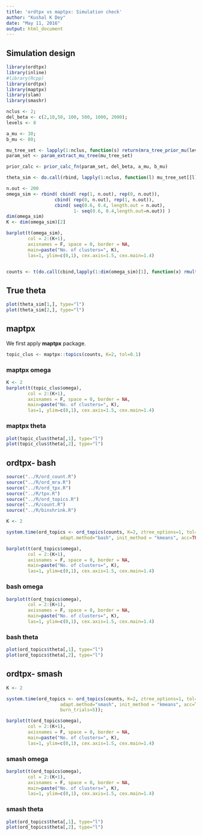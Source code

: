 ```yaml
---
title: 'ordtpx vs maptpx: Simulation check'
author: "Kushal K Dey"
date: "May 11, 2016"
output: html_document
---
```


## Simulation design

```r
library(ordtpx)
library(inline)
#library(Rcpp)
library(ordtpx)
library(maptpx)
library(slam)
library(smashr)
```


```r
nclus <- 2;
del_beta <- c(2,10,50, 100, 500, 1000, 2000);
levels <- 8

a_mu <- 30;
b_mu <- 80;

mu_tree_set <- lapply(1:nclus, function(s) return(mra_tree_prior_mu(levels,del_beta, a_mu, b_mu)));
param_set <- param_extract_mu_tree(mu_tree_set)

prior_calc <- prior_calc_fn(param_set, del_beta, a_mu, b_mu)

theta_sim <- do.call(rbind, lapply(1:nclus, function(l) mu_tree_set[[l]][[levels]]/mu_tree_set[[l]][[1]]));

n.out <- 200
omega_sim <- rbind( cbind( rep(1, n.out), rep(0, n.out)),
                  cbind( rep(0, n.out), rep(1, n.out)),
                  cbind( seq(0.6, 0.4, length.out = n.out),
                         1- seq(0.6, 0.4,length.out=n.out)) )
dim(omega_sim)
K <- dim(omega_sim)[2]

barplot(t(omega_sim),
        col = 2:(K+1),
        axisnames = F, space = 0, border = NA,
        main=paste("No. of clusters=", K),
        las=1, ylim=c(0,1), cex.axis=1.5, cex.main=1.4)


counts <- t(do.call(cbind,lapply(1:dim(omega_sim)[1], function(x) rmultinom(1,1000,prob=omega_sim[x,]%*%theta_sim))));

```

## True theta

```r
plot(theta_sim[1,], type="l")
plot(theta_sim[2,], type="l")
```

## maptpx 

We first apply **maptpx** package.

```r
topic_clus <- maptpx::topics(counts, K=2, tol=0.1)
```

### maptpx omega

```r

K <- 2
barplot(t(topic_clus$omega),
        col = 2:(K+1),
        axisnames = F, space = 0, border = NA,
        main=paste("No. of clusters=", K),
        las=1, ylim=c(0,1), cex.axis=1.5, cex.main=1.4)
```

### maptpx theta

```r
plot(topic_clus$theta[,1], type="l")
plot(topic_clus$theta[,2], type="l")
```


## ordtpx- bash

```r
source("../R/ord_count.R")
source("../R/ord_mra.R")
source("../R/ord_tpx.R")
source("../R/tpx.R")
source("../R/ord_topics.R")
source("../R/count.R")
source("../R/binshrink.R")
```

```r
K <- 2

system.time(ord_topics <- ord_topics(counts, K=2, ztree_options=1, tol=0.1, 
                    adapt.method="bash", init_method = "kmeans", acc=TRUE));

barplot(t(ord_topics$omega),
        col = 2:(K+1),
        axisnames = F, space = 0, border = NA,
        main=paste("No. of clusters=", K),
        las=1, ylim=c(0,1), cex.axis=1.5, cex.main=1.4)
```

### bash omega

```r
barplot(t(ord_topics$omega),
        col = 2:(K+1),
        axisnames = F, space = 0, border = NA,
        main=paste("No. of clusters=", K),
        las=1, ylim=c(0,1), cex.axis=1.5, cex.main=1.4)
```

### bash theta

```r
plot(ord_topics$theta[,1], type="l")
plot(ord_topics$theta[,2], type="l")
```


## ordtpx- smash

```r
K <- 2

system.time(ord_topics <- ord_topics(counts, K=2, ztree_options=1, tol=100, 
                    adapt.method="smash", init_method = "kmeans", acc=TRUE,
                    burn_trials=5));

barplot(t(ord_topics$omega),
        col = 2:(K+1),
        axisnames = F, space = 0, border = NA,
        main=paste("No. of clusters=", K),
        las=1, ylim=c(0,1), cex.axis=1.5, cex.main=1.4)
```

### smash omega

```r
barplot(t(ord_topics$omega),
        col = 2:(K+1),
        axisnames = F, space = 0, border = NA,
        main=paste("No. of clusters=", K),
        las=1, ylim=c(0,1), cex.axis=1.5, cex.main=1.4)
```

### smash theta

```r
plot(ord_topics$theta[,1], type="l")
plot(ord_topics$theta[,2], type="l")
```

